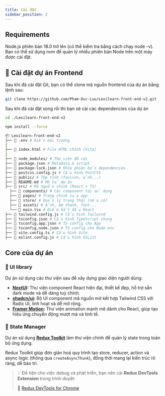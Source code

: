 ```yaml
---
title: Cài đặt
sidebar_position: 2
---
```


## Requirements

Node.js phiên bản 18.0 trở lên (có thể kiểm tra bằng cách chạy node -v). Bạn có thể sử dụng
nvm để quản lý nhiều phiên bản Node trên một máy được cài đặt.

## 🚀 Cài đặt dự án Frontend

Sau khi đã cài đặt Git, bạn có thể clone mã nguồn frontend của dự án bằng lệnh sau:

```bash
git clone https://github.com/Pham-Duc-Luu/Lexilearn-front-end-v2.git
```

Sau khi đã cài đặt xong rồi thì bạn sẽ cài các dependencies của dự án

```bash
cd ./Lexilearn-front-end-v2
```

```bash
npm install --force
```

```bash
📦 Lexilearn-front-end-v2
├── 📄 .env # Biến môi trường
|
├── 📄 index.html # File HTML chính (Vite)
|
├── 📁 node_modules/ # Thư viện đã cài
├── 📄 package.json # Metadata & script
├── 📄 package-lock.json # Khóa phiên bản dependencies
├── 📄 postcss.config.js # Cấu hình PostCSS
├── 📁 public/ # Tệp tĩnh (favicon, ảnh...)
├── 📄 README.md # Mô tả dự án
├── 📁 src/ # Mã nguồn chính (React + TS)
  ├── 📁 components/ # Các component tái sử dụng
  ├── 📁 pages/ # Trang chính của app
  ├── 📁 store/ # Quản lý trạng thái (nếu có)
  ├── 📁 assets/ # Ảnh, âm thanh, font...
  └── 📄 main.tsx # Điểm bắt đầu React
├── 📄 tailwind.config.js # Cấu hình Tailwind
├── 📄 tsconfig.json # Cấu hình TypeScript chung
├── 📄 tsconfig.app.json # TS config cho App
├── 📄 tsconfig.node.json # TS config cho Node env
├── 📄 vite.config.ts # Cấu hình Vite
├── 📄 eslint.config.js # Cấu hình ESLint
```

## Core của dự án

### 🎨 UI library

Dự án sử dụng các thư viện sau để xây dựng giao diện người dùng:

- **[NextUI](https://nextui.org/):** Thư viện component React hiện đại, thiết kế đẹp, hỗ trợ sẵn dark mode và dễ dàng tuỳ chỉnh.
- **[shadcn/ui](https://ui.shadcn.com/):** Bộ UI component mã nguồn mở kết hợp Tailwind CSS với Radix UI, linh hoạt và dễ mở rộng.
- **[Framer Motion](https://www.framer.com/motion/):** Thư viện animation mạnh mẽ dành cho React, giúp tạo hiệu ứng chuyển động mượt mà và tinh tế.

### 🧠 State Manager

Dự án sử dụng **[Redux Toolkit](https://redux-toolkit.js.org/)** làm thư viện chính để quản lý state trong toàn bộ ứng dụng.

Redux Toolkit giúp đơn giản hoá quy trình tạo store, reducer, action và async logic (thông qua `createAsyncThunk`), đồng thời mang lại kiến trúc rõ ràng, dễ bảo trì.

> 💡 Để tiện cho việc debug và phát triển, bạn nên cài **Redux DevTools Extension** trong trình duyệt:
>
> 🔗 [Redux DevTools for Chrome](https://chrome.google.com/webstore/detail/redux-devtools/lmhkpmbekcpmknklioeibfkpmmfibljd)
